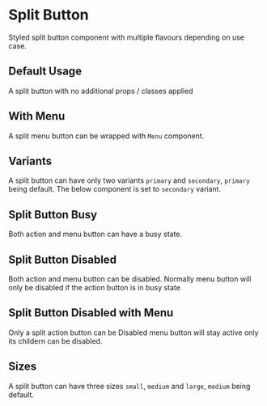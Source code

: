 
<Meta of={SplitButtonStories} />

# Split Button

<Controls />

Styled split button component with multiple flavours depending on use case.

## Default Usage

A split button with no additional props / classes applied

<Canvas of={SplitButtonStories.Default} />

<RenderHtmlMarkup of={SplitButtonStories.Default} />

## With Menu

A split menu button can be wrapped with `Menu` component.

<Canvas of={SplitButtonStories.SplitButtonWithMenu} />

<RenderHtmlMarkup of={SplitButtonStories.SplitButtonWithMenu} />

## Variants

A split button can have only two variants `primary` and `secondary`, `primary` being default. The below component is set to `secondary` variant.

<Canvas of={SplitButtonStories.SplitButtonVariants} />

<RenderHtmlMarkup of={SplitButtonStories.SplitButtonVariants} />

## Split Button Busy

Both action and menu button can have a busy state.

<Canvas of={SplitButtonStories.SplitButtonBusy} />

<RenderHtmlMarkup of={SplitButtonStories.SplitButtonBusy} />

## Split Button Disabled

Both action and menu button can be disabled. Normally menu button will only be disabled if the action button is in busy state

<Canvas of={SplitButtonStories.SplitButtonDisabled} />

<RenderHtmlMarkup of={SplitButtonStories.SplitButtonDisabled} />

## Split Button Disabled with Menu

Only a split action button can be Disabled menu button will stay active only its childern can be disabled.

<Canvas of={SplitButtonStories.SplitButtonDisabledWithMenu} />

<RenderHtmlMarkup of={SplitButtonStories.SplitButtonDisabledWithMenu} />

## Sizes

A split button can have three sizes `small`, `medium` and `large`, `medium` being default.

<Canvas of={SplitButtonStories.SplitButtonSize} />

<RenderHtmlMarkup of={SplitButtonStories.SplitButtonSize} />